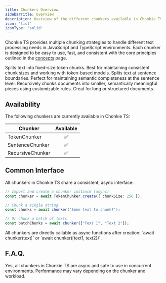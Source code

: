 ```yaml
---
title: Chunkers Overview
sidebarTitle: Overview
description: Overview of the different chunkers available in Chonkie TS
icon: 'list'
iconType: 'solid'
---
```


Chonkie TS provides multiple chunking strategies to handle different text processing needs in JavaScript and TypeScript environments. Each chunker is designed to be easy to use, fast, and consistent with the core principles outlined in the [concepts](/getting-started/concepts) page.

<CardGroup cols={2}>
  <Card
    title="TokenChunker"
    icon="scissors"
    href="/typescript-sdk/chunkers/token-chunker"
  >
    Splits text into fixed-size token chunks. Best for maintaining consistent chunk sizes and working with token-based models.
  </Card>
  <Card
    title="SentenceChunker"
    icon="align-left"
    href="/typescript-sdk/chunkers/sentence-chunker"
  >
    Splits text at sentence boundaries. Perfect for maintaining semantic completeness at the sentence level.
  </Card>
  <Card
    title="RecursiveChunker"
    icon="chart-tree-map"
    href="/typescript-sdk/chunkers/recursive-chunker"
  >
    Recursively chunks documents into smaller, semantically meaningful pieces using customizable rules. Great for long or structured documents.
  </Card>
</CardGroup>

## Availability

The following chunkers are currently available in Chonkie TS:

| Chunker          | Available |
|------------------|:---------:|
| TokenChunker     | ✅        |
| SentenceChunker  | ✅        |
| RecursiveChunker | ✅        |

## Common Interface

All chunkers in Chonkie TS share a consistent, async interface:

```ts
// Import and create a chunker instance (async)
const chunker = await TokenChunker.create({ chunkSize: 256 });

// Chunk a single string
const chunks = await chunker("Some text to chunk!");

// Or chunk a batch of texts
const batchChunks = await chunker(["Text 1", "Text 2"]);
```
<Note>
All chunkers are directly callable as async functions after creation: `await chunker(text)` or `await chunker([text1, text2])`.
</Note>

## F.A.Q.

<AccordionGroup>
  <Accordion title="Are all the chunkers async and thread-safe?" icon="reel">
    Yes, all chunkers in Chonkie TS are async and safe to use in concurrent environments. Performance may vary depending on the chunker and workload.
  </Accordion>
</AccordionGroup>
